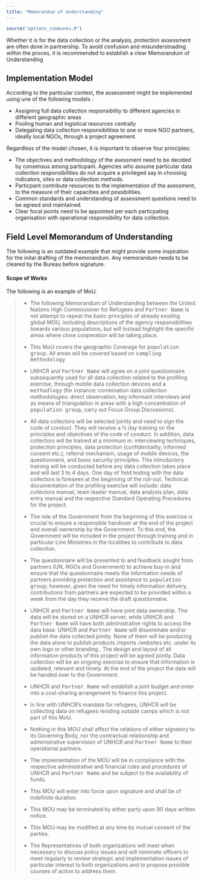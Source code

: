 ```yaml
---
title: "Memorandum of Understanding"
---
```


```r
source("options_communes.R")
```


<div class="important">
Whether it is for the data collection or the analysis, protection assessment are often done in partnership. To avoid confusion and misunderstnading within the proces, it is recommended to establish a clear Memorandum of Understanding
</div>

## Implementation Model

According to the particular context, the assessment might be implemented using une of the following models :

*	Assigning full data collection responsibility to different agencies in different geographic areas
*	Pooling human and logistical resources centrally
*	Delegating data collection responsibilities to one or more NGO partners, ideally local NGOs, through a project agreement.

Regardless of the model chosen, it is important to observe four principles:

*	The objectives and methodology of the asessment need to be decided by consensus among particpant. Agencies who assume particular data collection responsibilities do not acquire a privileged say in choosing indicators, sites or data collection methods.  
*	Particpant contribute resources to the implementation of the asessment, to the measure of their capacities and possibilities.   
*	Common standards and understanding of assessment questions need to be agreed and maintained.  
*	Clear focal points need to be appointed per each particpating organisation with operational responsibility for data collection.



## Field Level Memorandum of Understanding 

The following is an outdated example that might provide some inspiration for the inital drafting of the memorandum. Any memorandum needs to be cleared by the Bureau before signature.

#### Scope of Works

The following is an example of MoU.

<blockquote>

* The following Memorandum of Understanding between the United Nations High Commissioner for Refugees  and <kbd>Partner Name</kbd> is not attempt to repeat the basic principles of already existing  global MOU, including descriptions of the agency responsibilities towards various populations, but will instead highlight the specific areas where close cooperation will be taking place.

*	This MoU covers the geographic Coverage for <kbd>population group</kbd>. All areas will be covered based on <kbd>sampling methodology</kbd>

*	UNHCR and <kbd>Partner Name</kbd> will agree on a joint questionnaire subsequently used for all data collection related to the profiling exercise, through mobile data collection devices and a <kbd>methodlogy</kbd> (for instance: combination data collection methodologies: direct observation, key informant interviews and as means of triangulation in areas with a high concentration of <kbd>population group</kbd>, carry out Focus Group Discussions). 


*	All data collectors will be selected jointly and need to sign the code of conduct. They will receive a ½ day training on the principles and objectives of the code of conduct. In addition, data collectors will be trained at a minimum in: interviewing techniques, protection principles, data protection (confidentiality, informed consent etc.), referral mechanism, usage of mobile devices, the questionnaire, and basic security principles. This introductory training will be conducted before any data collection takes place and will last 3 to 4 days. One day of field testing with the data collectors is foreseen at the beginning of the roll-out. Technical documentation of the profiling exercise will include: data collectors manual, team leader manual, data analysis plan, data entry manual and the respective Standard Operating Procedures for the project. 

*	The role of the Government from the beginning of this exercise is crucial to ensure a responsible handover at the end of the project and overall ownership by the Government. To this end, the Government will be included in the project through training and in particular Line Ministries in the localities to contribute to data collection. 

*	The questionnaire will be presented to and feedback sought from partners (UN, NGOs and Government) to achieve buy-in and ensure that the questionnaire meets the information needs of partners providing protection and assistance to <kbd>population group</kbd>; however, given the need for timely information delivery, contributions from partners are expected to be provided within a week from the day they receive the draft questionnaire. 

*	UNHCR and <kbd>Partner Name</kbd> will have joint data ownership. The data will be stored on a UNHCR server, while UNHCR and <kbd>Partner Name</kbd> will have both administrative rights to access the data base. UNHCR and <kbd>Partner Name</kbd> will disseminate and/or publish the data collected jointly. None of them will be producing the data alone to publish products /reports /websites etc. under its own logo or other branding.. The design and layout of all information products of this project will be agreed jointly. Data collection will be an ongoing exercise to ensure that information is updated, relevant and timely. At the end of the project the data will be handed over to the Government. 

*	UNHCR and <kbd>Partner Name</kbd> will establish a joint budget and enter into a cost-sharing arrangement to finance this project. 

*	In line with UNHCR’s mandate for refugees, UNHCR will be collecting data on refugees residing outside camps which is not part of this MoU. 

*	Nothing in this MOU shall affect the relations of either signatory to its Governing Body, nor the contractual relationship and administrative supervision of UNHCR and <kbd>Partner Name</kbd> to their operational partners.

*	The implementation of the MOU will be in compliance with the respective administrative and financial rules and procedures of UNHCR and <kbd>Partner Name</kbd> and be subject to the availability of funds.

*	This MOU will enter into force upon signature and shall be of indefinite duration. 

*	This MOU may be terminated by either party upon 90 days written notice.

*	This MOU may be modified at any time by mutual consent of the parties.

*	The Representatives of both organizations will meet when necessary to discuss policy issues and will nominate officers to meet regularly to review strategic and implementation issues of particular interest to both organizations and to propose possible courses of action to address them. 

</blockquote>
